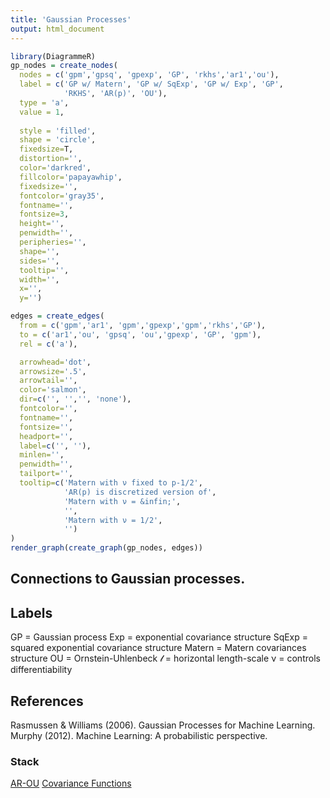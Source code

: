 ```yaml
---
title: 'Gaussian Processes'
output: html_document
---
```



```r
library(DiagrammeR)
gp_nodes = create_nodes(    
  nodes = c('gpm','gpsq', 'gpexp', 'GP', 'rkhs','ar1','ou'),
  label = c('GP w/ Matern', 'GP w/ SqExp', 'GP w/ Exp', 'GP', 
            'RKHS', 'AR(p)', 'OU'),
  type = 'a',
  value = 1,
  
  style = 'filled',
  shape = 'circle',
  fixedsize=T,
  distortion='',
  color='darkred',
  fillcolor='papayawhip',
  fixedsize='',
  fontcolor='gray35',
  fontname='',
  fontsize=3,
  height='',
  penwidth='',
  peripheries='',
  shape='',
  sides='',
  tooltip='',
  width='',
  x='',
  y='')

edges = create_edges(
  from = c('gpm','ar1', 'gpm','gpexp','gpm','rkhs','GP'),
  to = c('ar1','ou', 'gpsq', 'ou','gpexp', 'GP', 'gpm'),
  rel = c('a'),

  arrowhead='dot',
  arrowsize='.5',
  arrowtail='',
  color='salmon',
  dir=c('', '','', 'none'),
  fontcolor='',
  fontname='',
  fontsize='',
  headport='',
  label=c('', ''),
  minlen='',
  penwidth='',
  tailport='',
  tooltip=c('Matern with ν fixed to p-1/2', 
            'AR(p) is discretized version of', 
            'Matern with ν = &infin;',
            '',
            'Matern with ν = 1/2',
            '')
)
render_graph(create_graph(gp_nodes, edges))
```

## Connections to Gaussian processes.


## Labels

GP = Gaussian process
Exp =  exponential covariance structure
SqExp = squared exponential covariance structure
Matern = Matern covariances structure
OU = Ornstein-Uhlenbeck
$\mathcal{l}$ = horizontal length-scale
$\mathcal{\nu}$ = controls differentiability

## References

Rasmussen & Williams (2006). Gaussian Processes for Machine Learning.
Murphy (2012). Machine Learning: A probabilistic perspective.

### Stack 

[AR-OU](http://math.stackexchange.com/questions/345773/how-the-ornstein-uhlenbeck-process-can-be-considered-as-the-continuous-time-anal)
[Covariance Functions](https://en.wikipedia.org/wiki/Gaussian_process#Usual_covariance_functions)